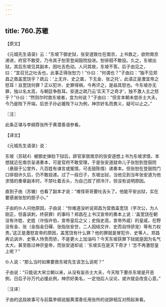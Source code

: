 ```yaml
---
---
---
```

title: 760.苏辙
---



【原文】

《元城先生语录》云：“东坡下御史狱，张安道致仕在南京，上书救之，欲附南京递进，府官不敢受，乃令其子恕至登闻鼓院投进。恕徘徊不敢投。久之，东坡出狱。其后东坡见其副本，因吐舌色动。人问其故，东坡不答。后子由见之，曰：“宜召兄之吐舌也，此事正得张恕力！”仆曰：“何谓也？”子由曰：“独不见郑昌之救盖宽饶乎？疏云：‘上无许、史之属，下无金、张之托’，此语正是激宜帝之怒耳！且宽饶何罪？正以犯许、史罪得祸，今再讦之，是益其怒也。今东坡亦无罪，独以名太高，与朝廷争胜耳。安道之疏乃云‘实天下之奇才’，独不激人主之怒乎？”仆曰：“然则尔时救东坡者，宜为何说？”子由曰：“但言本朝未尝杀士大夫，今乃是陛下开端，后世子孙必援陛下以为例，神宗好名而畏义，疑可以止之。”

〖注〗

此条正堪与李纲荐张所于黄潜善语参看。

【译文】

《元城先生语录》说：

东坡（苏轼4）被御史弹劾下狱后，辞官家居南京的张安道想上书为东坡求情，本想就近在南京呈递奏本，可是官府不敢受理，于是张安道就命儿子张恕到登鼓院（悬鼓于公堂外，凡百姓有谏言或冤情，可击鼓陈情）递奏本。但张恕在登鼓院门口徘徊许久后，仍不敢投递。过了一段日子，东坡出狱，当他见到当年张安道为他求情的奏章副本时，不禁吐着舌头，为自己捏了把冷汗，但没有说明原因。

直到子由（苏辙）也看了副本才说：“难怪哥哥要吐舌头了。他能平安出狱，实在要感谢张恕的胆子小。”

子由的仆人问他原因，子由说：“你难道没听说郑昌为营救盖宽饶（字次公，为人刚正，但喜讽刺，终获罪）的事吗？郑昌在上书汉宣帝的奏本上说：‘盖宽饶在朝没有许姓、史姓（许指许伯，宣帝皇后之父；史指史高，宣帝外戚）的皇戚，在野没有金、张（金指金日磾、张指张安世，二人因结交许、史而自恃骄宠）等有力权贵。’这正是激怒宣帝的原因，盖宽饶有什么罪？他的罪就是冒犯许、史等人，郑昌再讥讽许、史等人恃贵而骄，不是更火上加油吗？今天东坡获罪下狱就是因为名气太大，甚至胜过神宗皇帝，而张安道却说：‘东坡实在是天下奇才！’怎不再激怒皇上呢？”

仆人说：“那么当时如果要救东坡先生该怎么说呢？”

子由说：“只能说大宋立朝以来，从没有妄杀士大夫，今天陛下要杀东坡是开恶例，日后子孙万代必援此例，神宗好美名，一定怕后人议论，或许就会改变心意。”

〖注译〗

子由的这段故事可与前篇李纲说服黄潜善任用张所的说辞相互对照起来看。